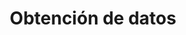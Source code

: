 ---
source-updated-at: 2025-05-16T04:52:11.000Z
translation-updated-at: 2025-06-02T20:09:39.066Z
title: Obtención de datos
description: Aprenda a obtener, almacenar en caché, revalidar y mutar datos con Next.js.
---